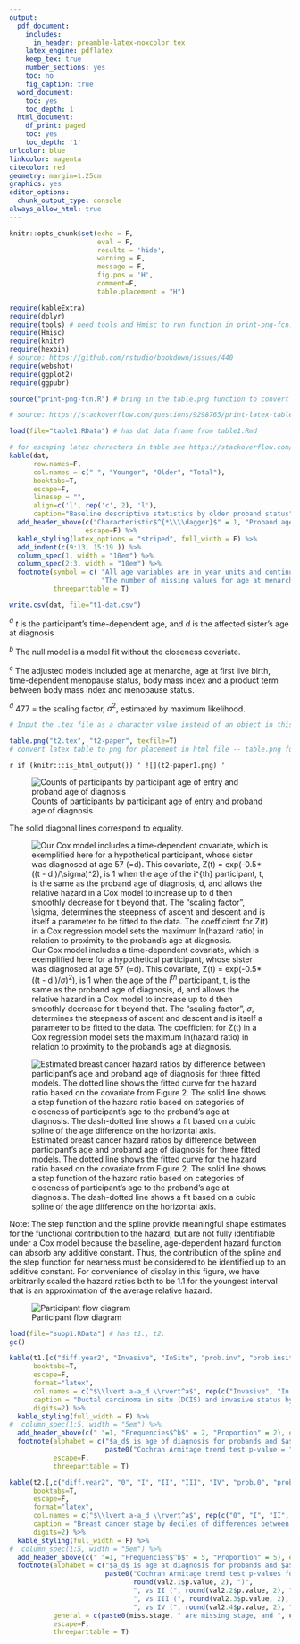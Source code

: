 ```yaml
---
output:
  pdf_document:
    includes:
      in_header: preamble-latex-noxcolor.tex
    latex_engine: pdflatex
    keep_tex: true
    number_sections: yes
    toc: no
    fig_caption: true
  word_document:
    toc: yes
    toc_depth: 1
  html_document:
    df_print: paged
    toc: yes
    toc_depth: '1'
urlcolor: blue
linkcolor: magenta
citecolor: red
geometry: margin=1.25cm
graphics: yes
editor_options: 
  chunk_output_type: console
always_allow_html: true
---
```


```r
knitr::opts_chunk$set(echo = F, 
                      eval = F,
                      results = 'hide', 
                      warning = F,
                      message = F,
                      fig.pos = 'H',
                      comment=F,
                      table.placement = "H")

```


```r
require(kableExtra)
require(dplyr)
require(tools) # need tools and Hmisc to run function in print-png-fcn.R below.
require(Hmisc)
require(knitr)
require(hexbin)
# source: https://github.com/rstudio/bookdown/issues/440
require(webshot)
require(ggplot2)
require(ggpubr)

```


```r
source("print-png-fcn.R") # bring in the table.png function to convert latex table to a png for placement in html bookdown files

# source: https://stackoverflow.com/questions/9298765/print-latex-table-directly-to-an-image-png-or-other

```


<!-- From table1.Rmd -->

<!-- # Tables and figures for manuscript: Familial aggregation of age of onset for breast cancer risk -->


```r

load(file="table1.RData") # has dat data frame from table1.Rmd

# for escaping latex characters in table see https://stackoverflow.com/questions/52070416/kable-kableextra-add-superscript-to-group-labels-in-group-rows
kable(dat, 
      row.names=F,
      col.names = c(" ", "Younger", "Older", "Total"),
      booktabs=T,
      escape=F,
      linesep = "",
      align=c('l', rep('c', 2), 'l'),
      caption="Baseline descriptive statistics by older proband status") %>%
  add_header_above(c("Characteristic$^{*\\\\dagger}$" = 1, "Proband age relative to participant age"=2, " "=1),  
                   escape=F) %>%
  kable_styling(latex_options = "striped", full_width = F) %>%
  add_indent(c(9:13, 15:19 )) %>%
  column_spec(1, width = "10em") %>%
  column_spec(2:3, width = "10em") %>%
  footnote(symbol = c( "All age variables are in year units and continuous variables are characterized by median [interquartile range].",
                       "The number of missing values for age at menarche, body mass index, and age at first birth are 37, 11, and 63, respectively. "),
           threeparttable = T)

write.csv(dat, file="t1-dat.csv")

```

\clearpage
\newpage

<!-- Source: table2.Rmd -->

\blandscape

\begin{table}[!htb]
\centering
\caption{Breast cancer hazard ratios (and 95\% confidence intervals) for step function and closeness covariate models}
\input{t2.tex}
\end{table}

$^a$ *t* is the participant’s time-dependent age, and *d* is the affected sister's age at diagnosis

$^b$ The null model is a model fit without the closeness covariate.

$^c$ The adjusted models included age at menarche, age at first live birth, time-dependent menopause status, body mass index and a product term between body mass index and menopause status.

$^d$ 477 = the scaling factor, $\sigma^2$, estimated by maximum likelihood.

\elandscape

<!-- Convert latex file to png so shows up in html gitbook. -->

```r
# Input the .tex file as a character value instead of an object in this particular case. I updated the table.png function to allow for this.

table.png("t2.tex", "t2-paper", texfile=T) 
# convert latex table to png for placement in html file -- table.png function from 'print-png-fcn.R' script. Run as source at top of this script.

```

<!-- Note: Add png of latex table if html file (gitbook). -->

`r if (knitr:::is_html_output()) '
![](t2-paper1.png)
'`


\blandscape

<!-- From afig1.Rmd -->
<!-- ### Heatmaps of proband dx age by participant entry age -->


![Counts of participants by participant age of entry and proband age of diagnosis](afig1-bw.png)

The solid diagonal lines correspond to equality.

<!-- Source: fig1.Rmd -->


![Our Cox model includes a time-dependent covariate, which is exemplified here for a hypothetical participant, whose sister was diagnosed at age 57 (=d). This covariate, Z(t) = exp(-0.5*((t - d )/$\sigma)^2$), is 1 when the age of the i$^{th}$ participant, t, is the same as the proband age of diagnosis, d, and allows the relative hazard in a Cox model to increase up to d then smoothly decrease for t beyond that. The “scaling factor”, $\sigma$, determines the steepness of ascent and descent and is itself a parameter to be fitted to the data. The coefficient for Z(t) in a Cox regression model sets the maximum ln(hazard ratio) in relation to proximity to the proband’s age at diagnosis.](fig1bw.png)


<!-- Source: from fig2.Rmd  -->

\vspace*{-15mm}

![Estimated breast cancer hazard ratios by difference between participant's age and proband age of diagnosis for three fitted models. The dotted line shows the fitted curve for the hazard ratio based on the covariate from Figure 2. The solid line shows a step function of the hazard ratio based on categories of closeness of participant's age to the proband's age at diagnosis. The dash-dotted line shows a fit based on a cubic spline of the age difference on the horizontal axis.](fig2-ms-bw.png)

\vspace*{-2mm}
Note: The step function and the spline provide meaningful shape estimates for the functional contribution to the hazard, but are not fully identifiable under a Cox model because the baseline, age-dependent hazard function can absorb any additive constant. Thus, the contribution of the spline and the step function for nearness must be considered to be identified up to an additive constant. For convenience of display in this figure, we have arbitrarily scaled the hazard ratios both to be 1.1 for the youngest interval that is an approximation of the average relative hazard.


\elandscape

<div id="refs"></div>

\beginsupplement


<!-- From data-handling.Rmd -->

![Participant flow diagram](flow-redo.png)


\clearpage
\newpage


<!-- From supp-table-stage-dcis.Rmd -->

```r
load(file="supp1.RData") # has t1., t2.
gc()
```


```r

kable(t1.[c("diff.year2", "Invasive", "InSitu", "prob.inv", "prob.insitu")],
      booktabs=T,
      escape=F,
      format="latex",
      col.names = c("$\\lvert a-a_d \\rvert^a$", rep(c("Invasive", "In Situ"), 2)),
      caption = "Ductal carcinoma in situ (DCIS) and invasive status by deciles of differences between proband and participant age of diagnosis.",
      digits=2) %>%
  kable_styling(full_width = F) %>%
#  column_spec(1:5, width = "5em") %>%
  add_header_above(c(" "=1, "Frequencies$^b$" = 2, "Proportion" = 2), escape=F) %>%
  footnote(alphabet = c("$a_d$ is age of diagnosis for probands and $a$ is the time scale in participant chronological age.",
                        paste0("Cochran Armitage trend test p-value = ", round(test.vals.1$p.value,2))),
           escape=F,
           threeparttable = T)

```


\clearpage
\newpage



```r

kable(t2.[,c("diff.year2", "0", "I", "II", "III", "IV", "prob.0", "prob.I", "prob.II", "prob.III", "prob.IV")],
      booktabs=T,
      escape=F,
      format="latex",
      col.names = c("$\\lvert a-a_d \\rvert^a$", rep(c("0", "I", "II", "III", "IV"), 2)),
      caption = "Breast cancer stage by deciles of differences between proband and participant age of diagnosis.",
      digits=2) %>%
  kable_styling(full_width = F) %>%
#  column_spec(1:5, width = "5em") %>%
  add_header_above(c(" "=1, "Frequencies$^b$" = 5, "Proportion" = 5), escape=F) %>%
  footnote(alphabet = c("$a_d$ is age at diagnosis for probands and $a$ is the time scale in participant chronological age.",
                        paste0("Cochran Armitage trend test p-values for stage 0 vs I (",
                               round(val2.1$p.value, 2), ")",
                               ", vs II (", round(val2.2$p.value, 2), ")",
                               ", vs III (", round(val2.3$p.value, 2), ")",
                               ", vs IV (", round(val2.4$p.value, 2), ")")),
           general = c(paste0(miss.stage, " are missing stage, and ", cannot.stage, " cases were stage X (cannot stage)")),
           escape=F,
           threeparttable = T)


```